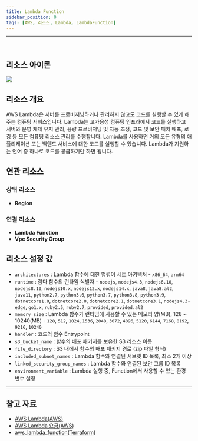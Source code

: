 ```yaml
---
title: Lambda Function
sidebar_position: 0
tags: [AWS, 리소스, Lambda, LambdaFunction]
---
```





<hr />
<br />

## 리소스 아이콘

<img src={icon} />

## 리소스 개요

AWS Lambda은 서버를 프로비저닝하거나 관리하지 않고도 코드를 실행할 수 있게 해주는 컴퓨팅 서비스입니다. Lambda는 고가용성 컴퓨팅 인프라에서 코드를 실행하고 서버와 운영 체제 유지 관리, 용량 프로비저닝 및 자동 조정, 코드 및 보안 패치 배포, 로깅 등 모든 컴퓨팅 리소스 관리를 수행합니다. Lambda를 사용하면 거의 모든 유형의 애플리케이션 또는 백엔드 서비스에 대한 코드를 실행할 수 있습니다. Lambda가 지원하는 언어 중 하나로 코드를 공급하기만 하면 됩니다.

## 연관 리소스

### 상위 리소스

-   **Region**

### 연결 리소스

-   **Lambda Function**
-   **Vpc Security Group**

## 리소스 설정 값

-   `architectures` : Lambda 함수에 대한 명령어 세트 아키텍처 - `x86_64`, `arm64`
-   `runtime` : 람다 함수의 런타임 식별자 - `nodejs`, `nodejs4.3`, `nodejs6.10`, `nodejs8.10`, `nodejs10.x`, `nodejs12.x`, `nodejs14.x`, `java8`, `java8.al2`, `java11`, `python2.7`, `python3.6`, `python3.7`, `python3.8`, `python3.9`, `dotnetcore1.0`, `dotnetcore2.0`, `dotnetcore2.1`, `dotnetcore3.1`, `nodejs4.3-edge`, `go1.x`, `ruby2.5`, `ruby2.7`, `provided`, `provided.al2`
-   `memory_size` : Lambda 함수가 런타임에 사용할 수 있는 메모리 양(MB), 128 ~ 10240(MB) - `128`, `512`, `1024`, `1536`, `2048`, `3072`, `4096`, `5120`, `6144`, `7168`, `8192`, `9216`, `10240`
-   `handler` : 코드의 함수 Entrypoint
-   `s3_bucket_name` : 함수의 배포 패키지를 보유한 S3 리소스 이름
-   `file_directory` : S3 내에서 함수의 배포 패키지 경로 (zip 파일 형식)
-   `included_subnet_names` : Lambda 함수와 연결된 서브넷 ID 목록, 최소 2개 이상
-   `linked_security_group_names` : Lambda 함수와 연결된 보안 그룹 ID 목록
-   `environment_variable` : Lambda 실행 중, Function에서 사용할 수 있는 환경 변수 설정

---

## 참고 자료

-   [AWS Lambda(AWS)](https://docs.aws.amazon.com/ko_kr/lambda/latest/dg/welcome.html)
-   [AWS Lambda 요금(AWS)](https://aws.amazon.com/ko/lambda/pricing/?nc2=type_a)
-   [aws_lambda_function(Terraform)](https://registry.terraform.io/providers/hashicorp/aws/latest/docs/resources/lambda_function)
